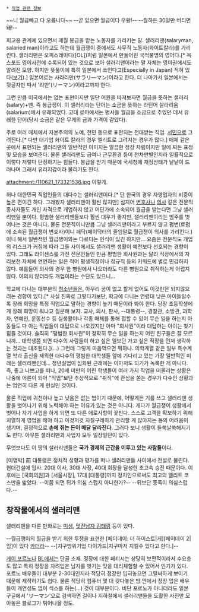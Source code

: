 * [[직업 관련 정보]]

~~니 월급빼고 다 오릅니다~~
--곧 있으면 월급이다 우왕!--
--뭘하든 30일만 버티면돼!--

피고용 관계에 있으면서 매월 봉급을 받는 노동자를 가리키는 말. 샐러리맨(salaryman, salaried man)이라고도 하는데 월급쟁이 중에서도 사무직 노동자(화이트칼라)를 가리킨다. 샐러리맨은 오피스레이디([OL])처럼 일본에서 만들어진 국적불명의 영어다.[* 옥스포드 영어사전에 수록되어 있는 것으로 보아 샐러리맨이라는 말 자체는 영미권에서도 알려진 모양. 하지만 뜻풀이에 특히 일본에서 쓰인다고(Especially in Japan) 적혀 있다([http://www.oxforddictionaries.com/definition/english/salaryman?q=salaryman 보기]).] 일본어로는 사라리만(サラリ―マン)이라고 한다. 더 나아가서 일본에서는 뒷글자만 따서 '리만'(リーマン)이라고까지 한다.

그런 만큼 미국에서는 없는 표현이지만 일단 어원을 따져보자면 월급을 뜻하는 샐러리(salary)+맨. 즉 봉급쟁이. 이 샐러리라는 단어는 소금을 뜻하는 라틴어 살라리움(salarium)에서 유래되었다. 고대 로마에서는 병사들 월급을 소금으로 주었던 데서 유래한 단어(당시 소금은 같은 무게의 금과 가격이 같았다). 

주로 여러 매체에서 자본주의의 노예, 천민 등으로 표현되는 천대받는 직업. [[서민]]으로 그려진다.[* 다만 대기업 화이트 칼라의 경우 엘리트로 그려지는 경우가 많다.] 매체 같은 곳에서 표현되는 샐러리맨의 일반적인 이미지는 말끔한 정장 차림이지만 일에 찌든 표정 및 모습을 보여준다. 물론 샐러리맨도 급여나 근무환경 등이 천차만별인지라 일률적으로 이렇다 저렇다 단정하기는 힘들다. 봉급을 받기 때문에 국세청에 재정상태가 낱낱이 드러나며 그래서 유리지갑이라 불리기도 한다.

attachment:/110621_173321536.jpg
이렇게.

허나 대한민국 직업인들의 대다수는 샐러리맨이다.[* 단 한국의 경우 자영업자의 비중이 높은 편이긴 하다. 그래봤자 샐러리맨이 훨씬 많지만] 심지어 [[변호사]]나 [[의사]] 같은 전문직 종사자들도 개인 자격으로 개업하지 않고 어딘가에 소속되어 월급을 받는다면 그냥 샐러리맨일 뿐이다. 평범한 샐러리맨들보다 훨씬 대우가 좋지만, 샐러리맨이라는 범주를 벗어나는 것은 아니다. 물론 전문직이니만큼 그냥 샐러리맨이라고 부르지 않고 펌변(로펌에 소속된 월급쟁이 변호사)이니 페닥(페이닥터의 줄임말로 월급쟁이 의사를 가리킨다.)이니 해서 일반적인 월급쟁이와는 다르다는 인식이 있긴 하지만... 요즘은 전문직도 개업의 리스크가 커짐에 따라 그들 사이에서도 샐러리맨 생활이 예전보다 선호되는 경향이 있다. 그래도 라이센스를 가진 전문인들인 만큼 평범한 회사원과는 달리 직장에서의 자리보전 자체에 연연하는 일은 적어 평생직장이나 정규직 등의 키워드에 별로 민감하지 않다. 예를들어 의사의 경우 한 병원에서 나오더라도 다른 병원으로 취직하는게 어렵지 않다. 여의치 않더라도 개업이라는 수단도 있으니...

학교에 다니는 대부분의 [[청소년]]들은, 아무리 꿈이 없고 할게 없어도 이것만은 되지않으려는 경향이 있다.[* 사실 진짜로 그렇다기보단, 학교에 다니는 연령대 낮은 아이들일수록 장래 희망을 특정 직업으로 말하는 경향이 높기 때문이라 봐야 한다. 당장 초등학생에게 장래 희망이 뭐냐고 질문해 보자. 교사, 의사, 판사, --대통령--, 경찰관, 소방관, 과학자, 연예인, 운동선수 등 실생활이나 각종 매체를 통해 접할 수 있어 무슨 일을 하는지 아동들도 다 아는 직업들이 대답으로 나오겠지만 아마 "회사원"이라 대답하는 아이는 찾기 힘들 것이다. 솔직히 "평범한 회사원"이 정확히 무슨 일을 하는지 어린 친구들은 잘 모르니까... 대학생쯤 되면 다수의 사람들이 하고 싶은 일보단 가고 싶은 직장을 먼저 생각하는 것과는 대조된다.](…) 그런데 그렇게 마음먹으면 뭐하나. 의학계열 같은 일부 특수계열 학과 출신을 제외한 대다수의 평범한 대학생들 앞에 기다리고 있는 가장 일반적인 미래는 샐러리맨인데... 청년실업이 심화된 근래에는 이마저도 되기가 녹록한 게 아니다. 즉, 좋고 나쁘고를 떠나, 20세 미만의 어린 학생들이 여러 가지 직업을 떠올리는 상황은 나중에 어른이 되어 "직업"보단 추상적으로 "취직"에 관심을 쏟는 경우가 다수인 상황과는 엄연히 다른 게 현실인 것이다.

물론 직업에 귀천이나 높고 낮음은 없는 법이기 때문에, 어떻게든 기를 쓰고 샐러리맨 생활을 벗어나기 위해 노력해야 하는 이유가 있는 것은 아니다. 게다가 월급쟁이 생활에서 벗어나 자기 사업을 하게 되면 또 다른 애로사항이 꽃핀다. 스스로 고객을 확보하기 위해 치열하게 영업을 해야 하고 이것저것 자질구레하게 관리할 게 많아지는 등의 어려움이 생기며, 결정적으로 '''손에 쥐는 돈이 매달 달라진다.''' 그러다 보니 생활이 들쑥날쑥해지기도 한다. 아무튼 샐러리맨과 사업자 모두 일장일단이 있다.

무엇보다도 이 땅의 샐러리맨들은 '''국가 경제의 근간을 이루고 있는 사람들'''이다.

[이명박] 前 대통령은 정치적 성향과 평가를 떠나 샐러리맨들 사이에서 전설로 불린다. 현대건설에 입사. 20대 이사, 30대 사장, 40대 회장을 달성한 초고속 승진 때문이다. 이후에는 [국회의원]과 [서울시장], 17대 [대통령]까지 정치인으로써도 최고의 엘리트 코스만을 밟았다. --이쯤 되면 뒤가 의심 스럽지 아니한가?-- --뒤보단 종족이 의심스럽다.--

== 창작물에서의 샐러리맨 ==
샐러리맨을 다룬 만화로는 [[미생]], [[멋진남자 김태랑]] 등이 있다.

--월급쟁이의 월급을 받기 위한 투쟁을 표현한 [페이데이: 더 하이스트|게][페이데이 2|임]이 있다 [[카더라]]--
--[지구방위기업 다이가드|지구마저 지킬수 있다고 한다.]--

[[게이 포르노]]나 [[BL]]에서는 단골 소재. 정장에 대한 페티시는 상당히 보편적이라서 수요층도 많고 특히 정장을 차려입은 남자를 벗기는 맛을 대리체험할 수 있어서 인기가 있다. 포르노 배우들이 대부분 2-30대인지라 적당히 정장만 입혀놓으면 그럴싸하게 보이기 때문에 제작하기도 쉽다. 물론 적당히 컴퓨터 몇 대 갖다놓은 방 안에서 정장 입은 배우들이 개연성도 없이 섹스를 하는(…) 것이 대부분이다. 비단 포르노가 아니더라도 일본 구글에서 'リーマン'으로 검색하면 길이나 지하철에서 샐러리맨들을 도촬한 사진만 모아놓은 블로그가 튀어나올 정도.
